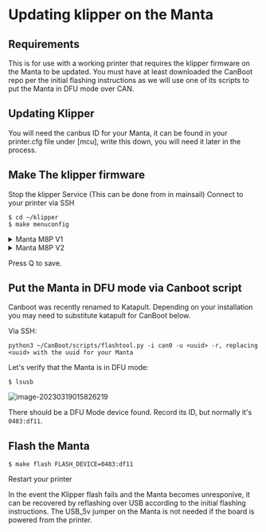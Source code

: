 

# Updating klipper on the Manta
## Requirements
This is for use with a working printer that requires the klipper firmware on the Manta to be updated. You must have at least downloaded the CanBoot repo per the initial flashing instructions as we will use one of its scripts to put the Manta in DFU mode over CAN.

## Updating Klipper

You will need the canbus ID for your Manta, it can be found in your printer.cfg file under [mcu], write this down, you will need it later in the process.

## Make The klipper firmware


Stop the klipper Service (This can be done from in mainsail)
Connect to your printer via SSH

```
$ cd ~/klipper
$ make menuconfig
```

<details>
  <summary>Manta M8P V1</summary>
  ```
  [*] Enable extra low-level configuration options
      Micro-controller Architecture (STMicroelectronics STM32)  --->
      Processor model (STM32G0B1)  --->
      Bootloader offset (8KiB bootloader)  --->  
      Clock Reference (8 MHz crystal)  --->
      Communication interface (USB to CAN bus bridge (USB on PA11/PA12))  --->
      CAN bus interface (CAN bus (on PD12/PD13))  --->
      USB ids  --->
  (1000000) CAN bus speed
  ()  GPIO pins to set at micro-controller startup
  ```

  ![image-20230319014546632](https://img.mpx.wiki/i/2023/03/19/6415f8cc73d94.webp)
</details>
<details>
  <summary>Manta M8P V2</summary>
  ```
  [*] Enable extra low-level configuration options
      Micro-controller Architecture (STMicroelectronics STM32)  --->
      Processor model (STM32H723)  --->
      Bootloader offset (128KiB bootloader (SKR SE BX v2.0))  --->
      Clock Reference (25 MHz crystal)  --->
      Communication interface (USB to CAN bus bridge (USB on PA11/PA12))  --->
      CAN bus interface (CAN bus (on PD0/PD1))  --->
      USB ids  --->
  (1000000) CAN bus speed
  ()  GPIO pins to set at micro-controller startup (NEW)
  ```

  ![image-20231012021820745](https://img.mpx.wiki/i/2023/10/12/6526e6ee74e55.webp)
</details>

Press Q to save.

## Put the Manta in DFU mode via Canboot script

<Callout type="info">
Canboot was recently renamed to Katapult. Depending on your installation you may need to substitute katapult for CanBoot below.
</Callout>

Via SSH:

```
python3 ~/CanBoot/scripts/flashtool.py -i can0 -u <uuid> -r, replacing <uuid> with the uuid for your Manta
```

Let's verify that the Manta is in DFU mode:
```
$ lsusb
```

![image-20230319015826219](https://img.mpx.wiki/i/2023/04/29/644c499b9642d.webp)

There should be a DFU Mode device found. Record its ID, but normally it's `0483:df11`.

## Flash the Manta

```
$ make flash FLASH_DEVICE=0483:df11
```

Restart your printer

<Callout type="info">
In the event the Klipper flash fails and the Manta becomes unresponive, it can be recovered by reflashing over USB according to the initial flashing instructions. The USB_5v jumper on the Manta is not needed if the board is powered from the printer.
</Callout>
